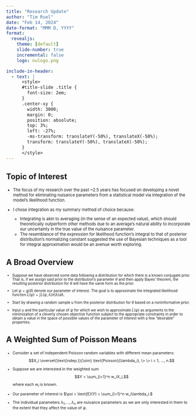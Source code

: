 ```yaml
---
title: "Research Update"
author: "Tim Ruel"
date: "Feb 14, 2024"
date-format: "MMM D, YYYY"
format: 
  revealjs:
    theme: [default]
    slide-number: true
    incremental: false
    logo: nulogo.png

include-in-header:
  - text: |
      <style>
      #title-slide .title {
        font-size: 2em;
      }
      .center-xy {
        width: 3000;
        margin: 0;
        position: absolute;
        top: 3%;
        left: -27%;
        -ms-transform: translateY(-50%), translateX(-50%);
        transform: translateY(-50%), translateX(-50%);
      }
      </style>
---
```


## Topic of Interest

::: {style="font-size: 80%;"}

- The focus of my research over the past ~2.5 years has focused on developing a novel method for eliminating nuisance parameters from a statistical model via integration of the model's likelihood function.

- I chose integration as my summary method of choice because:

  - Integrating is akin to averaging (in the sense of an expected value), which should theoretically outperform other methods due to an average's natural ability to incorporate our uncertainty in the true value of the nuisance parameter.   
  - The resemblance of the expression for likelihood function's integral to that of posterior distribution's normalizing constant suggested the use of Bayesian techniques as a tool for integral approximation would be an avenue worth exploring. 
  
:::

## A Broad Overview

::: {style="font-size: 70%;"}

- Suppose we have observed some data following a distribution for which there is a known conjugate prior. That is, if we assign said prior to the distribution's parameter $\theta$ and then apply Bayes' theorem, the resulting posterior distribution for $\theta$ will have the same form as the prior.

- Let $\psi = g(\theta)$ denote our parameter of interest. The goal is to approximate the integrated likelihood function $\bar{L}(\psi) = \int L(\psi, \lambda) \pi(\lambda)d\lambda$.

- Start by drawing a random sample $u$ from the posterior distribution for $\theta$ based on a noninformative prior.

- Input $u$ and the particular value of $\psi$ for which we wish to approximate $\bar{L}(\psi)$ as arguments to the minimization of a cleverly chosen objective function subject to the appropriate constraints in order to obtain a value in the space of possible values of the parameter of interest with a few "desirable" properties.

:::

## A Weighted Sum of Poisson Means

::: {style="font-size: 75%;"}

- Consider a set of independent Poisson random variables with different mean parameters: $$X_i \overset{\text{indep.}}{\sim} \text{Poisson}(\lambda_i), \> \> i = 1, ..., n.$$

- Suppose we are interested in the weighted sum $$Y = \sum_{i=1}^n w_iX_i,$$ where each $w_i$ is known.

- Our parameter of interest is $\psi = \text{E}(Y) = \sum_{i=1}^n w_i\lambda_i.$

- The individual parameters $\lambda_1, ..., \lambda_n$ are nuisance parameters as we are only interested in them to the extent that they affect the value of $\psi$.

:::
